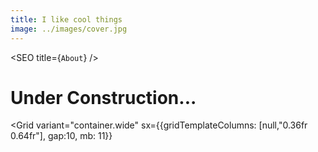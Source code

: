 ```yaml
---
title: I like cool things
image: ../images/cover.jpg
---
```



<SEO title={`About`} />

<Hero>

# Under Construction...

</Hero>

<Grid 
    variant="container.wide" 
    sx={{gridTemplateColumns: [null,"0.36fr 0.64fr"], gap:10, mb: 11}}
>

<Box></Box>

<Box>

</Box>

</Grid>
